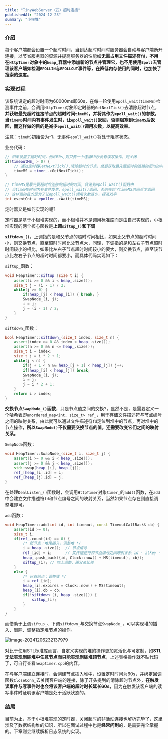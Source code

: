 ```yaml
---
title: "TinyWebServer（四）超时连接"
publishedAt: "2024-12-23"
summary: "小根堆"
---
```


### 介绍

每个客户端都会设置一个超时时间，当到达超时时间时服务器会自动与客户端断开连接，以节省服务器的资源并提高服务器的性能如**无需占用文件描述符`fd`，不用在`HttpTimer`对象中的`heap_`容器中添加新的节点并管理它，也不用使用`Epoll`去管理该客户端如检测`EPOLLIN`与`EPOLLOUT`事件等，在降低内存使用的同时，也加快了搜索的速度。**

### 实现过程

该系统设定的超时时间为60000ms即60s，在每一轮使用`epoll_wait(timeMS)`检测事件之前，会调用`HttpTimer`对象即定时器的`GetNextTick()`去清除超时节点，**并获取最先超时连接节点的超时时间`timeMS`，并将其作为`epoll_wait()`的参数，当`timeMS`时间内有事件发生时，让`epoll_wait()`返回，否则阻塞到`timeMS`后返回，而这样做的目的是减少`epoll_wait()`调用次数，以提高效率**。

注意：`timeMS`初始设为-1，无事件`epoll_wait()`将处于阻塞状态。

业务代码：

```C++
// 如果设置了超时时间，例如60s,则只要一个连接60秒没有读写操作，则关闭
if(timeoutMS_ > 0) {
    // 通过定时器GetNextTick(),清除超时的节点，然后获取最先要超时的连接的超时的时间
    timeMS = timer_->GetNextTick();
}

// timeMS是最先要超时的连接的超时的时间，传递到epoll_wait()函数中
// 当timeMS时间内有事件发生，epoll_wait()返回，否则等到了timeMS时间后才返回
// 这样做的目的是为了让epoll_wait()调用次数变少，提高效率
int eventCnt = epoller_->Wait(timeMS);


```

定时器又是如何实现的呢?

定时器是基于小根堆实现的，而小根堆并不是调用标准库而是由自己实现的，小根堆实现的两个核心函数是**上调`siftup_()`和下调**

**`siftdown_()`**，上调指的是和父节点的超时时间相比，如果比父节点的超时时间小，则交换节点，直至超时时间比父节点大，同理，下调指的是和左右子节点超时时间较小的相比，如果比左右子节点超时时间较小的要大，则交换节点，直至该节点比左右子节点的超时时间都要小，而具体代码实现如下：

`siftup_`函数：

```C++
void HeapTimer::siftup_(size_t i) {
    assert(i >= 0 && i < heap_.size());
    size_t j = (i - 1) / 2;
    while(j >= 0) {
        if(heap_[j] < heap_[i]) { break; }
        SwapNode_(i, j);
        i = j;
        j = (i - 1) / 2;
    }
}

```

`siftdown_`函数：

```c++
bool HeapTimer::siftdown_(size_t index, size_t n) {
    assert(index >= 0 && index < heap_.size());
    assert(n >= 0 && n <= heap_.size());
    size_t i = index;
    size_t j = i * 2 + 1;
    while(j < n) {
        if(j + 1 < n && heap_[j + 1] < heap_[j]) j++;
        if(heap_[i] < heap_[j]) break;
        SwapNode_(i, j);
        i = j;
        j = i * 2 + 1;
    }
    return i > index;
}

```

**交换节点`SwapNode_()`函数**，只是节点值之间的交换?，显然不是，是需要定义一个哈希表即`unordered_map<int, size_t> ref_`，用于存储文件描述符与节点编号之间的映射关系，由此就可以通过文件描述符`fd`定位到堆中的节点，再对堆中的节点操作，**所以`SwapNode()`不仅需要交换节点的值，还需要改变它们之间的映射关系。**

`SwapNode`函数：

```C++
void HeapTimer::SwapNode_(size_t i, size_t j) {
    assert(i >= 0 && i < heap_.size());
    assert(j >= 0 && j < heap_.size());
    std::swap(heap_[i], heap_[j]);
    ref_[heap_[i].id] = i;
    ref_[heap_[j].id] = j;
} 

```

在处理`DealListen_()`函数时，会调用`HttpTimer`对象`timer_`的`add()`函数，在`add`中会建立文件描述符`fd`和节点编号之间的映射关系，当然如果节点存在则直接调整堆即可。

`add`函数：

```C++
void HeapTimer::add(int id, int timeout, const TimeoutCallBack& cb) {
    assert(id >= 0);
    size_t i;
    if(ref_.count(id) == 0) {
        /* 新节点：堆尾插入，调整堆 */
        i = heap_.size();  // 节点编号
        ref_[id] = i;      // 文件描述符和节点编号之间映射关系 id - i(key - value)
        heap_.push_back({id, Clock::now() + MS(timeout), cb});
        siftup_(i); // 向上调整，跟父亲比较
    } 
    else {
        /* 已有结点：调整堆 */
        i = ref_[id];
        heap_[i].expires = Clock::now() + MS(timeout);
        heap_[i].cb = cb;
        if(!siftdown_(i, heap_.size())) {
            siftup_(i);
        }
    }
}

```

而借助于上调`siftup_`、下调`siftdown_`与交换节点`SwapNode_`，可以实现堆的插入、删除、调整指定堆节点的操作。

![image-20241206232137979](C:\Users\66494\AppData\Roaming\Typora\typora-user-images\image-20241206232137979.png)

对比于使用STL标准库而言，自定义实现的堆的操作更加灵活化与可定制，如**STL无法实现删除堆中任意节点而只能实现删除堆顶节点**，上述表格操作就不贴代码了，可自行查看`heaptimer.cpp`的内容。

在与客户端建立连接时，会创建节点插入堆中，设置定时时间为60s，并绑定回调函数`CloseConn_`去关闭客户端的连接，除了开头提到的清除超时节点外，**在触发读事件与写事件时也会将该客户端的超时时长延长60s**，因为在触发该客户端的读写事件时证明该客户端是处于活跃状态的。

### 结尾

目前为止，基于小根堆实现的定时器，关闭超时的非活动连接也解析完毕了，这里涉及了数据结构堆的知识，所以在面试过程中也是**经常问到**的，是需要完全掌握的。下章则会继续解析日志系统的实现。
